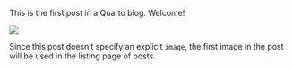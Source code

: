

This is the first post in a Quarto blog. Welcome!

![](assets/thumbnail.jpg)

Since this post doesn't specify an explicit `image`, the first image in the post will be used in the listing page of posts.

